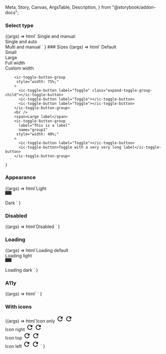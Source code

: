   Meta,
  Story,
  Canvas,
  ArgsTable,
  Description,
} from "@storybook/addon-docs";

<Meta
  title="Web Components/Toggle Button Group"
  component="Toggle Button Group"
/>

<Description markdown={readme} />

### Select type

<Canvas>
  <Story name="Select type" parameters={{ loki: { skip: true } }}>
    {(args) =>
      html`
        <span>Single and manual</span>
        <ic-toggle-button-group select-type="single">
          <ic-toggle-button label="Toggle"></ic-toggle-button>
          <ic-toggle-button label="Toggle"></ic-toggle-button>
          <ic-toggle-button label="Toggle"></ic-toggle-button>
        </ic-toggle-button-group>
        <br />
        <span>Single and auto</span>
        <ic-toggle-button-group
          label="This is a label"
          name="group1"
          select-method="auto"
        >
          <ic-toggle-button label="Toggle"></ic-toggle-button>
          <ic-toggle-button label="Toggle"></ic-toggle-button>
          <ic-toggle-button label="Toggle"></ic-toggle-button>
        </ic-toggle-button-group>
        <br />
        <span>Multi and manual</span>
        <ic-toggle-button-group
          label="This is a label"
          name="group1"
          select-type="multi"
        >
          <ic-toggle-button label="Toggle"></ic-toggle-button>
          <ic-toggle-button label="Toggle"></ic-toggle-button>
          <ic-toggle-button label="Toggle"></ic-toggle-button>
        </ic-toggle-button-group>
      `
    }
  </Story>
</Canvas>
### Sizes

<Canvas>
  <Story name="Sizes" parameters={{ loki: { skip: true } }}>
    {(args) =>
      html`
        <span>Default</span>
        <ic-toggle-button-group label="This is a label" name="group1">
          <ic-toggle-button label="Toggle"></ic-toggle-button>
          <ic-toggle-button label="Toggle"></ic-toggle-button>
          <ic-toggle-button label="Toggle"></ic-toggle-button>
        </ic-toggle-button-group>
        <br />
        <span>Small</span>
        <ic-toggle-button-group
          label="This is a label"
          name="group1"
          size="small"
        >
          <ic-toggle-button label="Toggle" size="small"></ic-toggle-button>
          <ic-toggle-button label="Toggle" size="small"></ic-toggle-button>
          <ic-toggle-button label="Toggle" size="small"></ic-toggle-button>
        </ic-toggle-button-group>
        <br />
        <span>Large</span>
        <ic-toggle-button-group
          label="This is a label"
          name="group1"
          size="large"
        >
          <ic-toggle-button label="Toggle" size="large"></ic-toggle-button>
          <ic-toggle-button label="Toggle" size="large"></ic-toggle-button>
          <ic-toggle-button label="Toggle" size="large"></ic-toggle-button>
        </ic-toggle-button-group>
        <br />
        <span>Full width</span>
        <ic-toggle-button-group
          label="This is a label"
          name="group1"
          full-width="true"
        >
          <ic-toggle-button label="Toggle" full-width="true"></ic-toggle-button>
          <ic-toggle-button label="Toggle" full-width="true"></ic-toggle-button>
          <ic-toggle-button label="Toggle" full-width="true"></ic-toggle-button>
        </ic-toggle-button-group>
        <br />
        <span>Custom width</span>
        
        <ic-toggle-button-group
         style="width: 75%;"
        >
          <ic-toggle-button label="Toggle" class="expand-toggle-group-child"></ic-toggle-button>
          <ic-toggle-button label="Toggle"></ic-toggle-button>
          <ic-toggle-button label="Toggle"></ic-toggle-button>
        </ic-toggle-button-group>
        <br />
        <span>Large label</span>
        <ic-toggle-button-group
          label="This is a label"
          name="group1"
         style="width: 40%;"
        >
          <ic-toggle-button label="Toggle"></ic-toggle-button>
          <ic-toggle-button>Toggle with a very very long label</ic-toggle-button>
        </ic-toggle-button-group>
      `
    }

  </Story>
</Canvas>

### Appearance

<Canvas>
  <Story name="Appearance" parameters={{ loki: { skip: true } }}>
    {(args) =>
      html`<span>Light</span>
        <div
          style="background-color:#2c2f34; padding:6px 10px; width:fit-content"
        >
          <ic-toggle-button-group
            label="This is a label"
            name="group1"
            appearance="light"
          >
            <ic-toggle-button
              label="Toggle"
              appearance="light"
            ></ic-toggle-button>
            <ic-toggle-button
              label="Toggle"
              appearance="light"
            ></ic-toggle-button>
            <ic-toggle-button
              label="Toggle"
              appearance="light"
            ></ic-toggle-button>
          </ic-toggle-button-group>
        </div>
        <br />
        <span>Dark</span>
        <ic-toggle-button-group
          label="This is a label"
          name="group1"
          appearance="dark"
        >
          <ic-toggle-button label="Toggle" appearance="dark"></ic-toggle-button>
          <ic-toggle-button label="Toggle" appearance="dark"></ic-toggle-button>
          <ic-toggle-button label="Toggle" appearance="dark"></ic-toggle-button>
        </ic-toggle-button-group> `
    }
  </Story>
</Canvas>

### Disabled

<Canvas>
  <Story name="Disabled" parameters={{ loki: { skip: true } }}>
    {(args) =>
      html`<span>Disabled</span>
        <ic-toggle-button-group
          label="This is a label"
          name="group1"
          disabled="true"
        >
          <ic-toggle-button label="Toggle" disabled="true"></ic-toggle-button>
          <ic-toggle-button label="Toggle" disabled="true"></ic-toggle-button>
          <ic-toggle-button label="Toggle" disabled="true"></ic-toggle-button>
        </ic-toggle-button-group>`
    }
  </Story>
</Canvas>

### Loading

<Canvas>
  <Story name="Loading" parameters={{ loki: { skip: true } }}>
    {(args) =>
      html`<span>Loading default</span>
        <ic-toggle-button-group
          label="This is a label"
          name="group1"
          loading="true"
        >
          <ic-toggle-button label="Toggle" loading="true"></ic-toggle-button>
          <ic-toggle-button label="Toggle" loading="true"></ic-toggle-button>
          <ic-toggle-button label="Toggle" loading="true"></ic-toggle-button>
        </ic-toggle-button-group>
        <br />
        <span>Loading light</span>
        <div
          style="background-color:#2c2f34; padding:6px 10px; width:fit-content"
        >
          <ic-toggle-button-group
            label="This is a label"
            name="group1"
            loading="true"
            appearance="light"
          >
            <ic-toggle-button
              label="Toggle"
              loading="true"
              appearance="light"
            ></ic-toggle-button>
            <ic-toggle-button
              label="Toggle"
              loading="true"
              appearance="light"
            ></ic-toggle-button>
            <ic-toggle-button
              label="Toggle"
              loading="true"
              appearance="light"
            ></ic-toggle-button>
          </ic-toggle-button-group>
        </div>
        <br />
        <span>Loading dark</span>
        <ic-toggle-button-group
          label="This is a label"
          name="group1"
          loading="true"
          appearance="dark"
        >
          <ic-toggle-button
            label="Toggle"
            loading="true"
            appearance="dark"
          ></ic-toggle-button>
          <ic-toggle-button
            label="Toggle"
            loading="true"
            appearance="dark"
          ></ic-toggle-button>
          <ic-toggle-button
            label="Toggle"
            loading="true"
            appearance="dark"
          ></ic-toggle-button>
        </ic-toggle-button-group> `
    }
  </Story>
</Canvas>

### A11y

<Canvas>
  <Story name="A11y" parameters={{ loki: { skip: true } }}>
    {(args) =>
      html`<ic-toggle-button-group
        label="Label for the toggle button group"
        name="Name of the toggle button group"
        accessible-label="accessible label for the toggle button group"
      >
        <ic-toggle-button label="First toggle"></ic-toggle-button>
        <ic-toggle-button label="Second toggle"></ic-toggle-button>
        <ic-toggle-button label="Third toggle"></ic-toggle-button>
      </ic-toggle-button-group> `
    }
  </Story>
</Canvas>

### With icons

<Canvas>
  <Story name="With icons" parameters={{ loki: { skip: true } }}>
    {(args) =>
      html`<span>Icon only</span>
        <ic-toggle-button-group
          label="This is a label"
          name="group1"
          variant="icon"
          accessible-label="A group of buttons"
        >
          <ic-toggle-button
            label="refresh"
            variant="icon"
            accessible-label="refresh"
          >
            <svg
              xmlns="http://www.w3.org/2000/svg"
              height="24px"
              viewBox="0 0 24 24"
              width="24px"
              fill="#000000"
            >
              <path d="M0 0h24v24H0V0z" fill="none" />
              <path
                d="M17.65 6.35C16.2 4.9 14.21 4 12 4c-4.42 0-7.99 3.58-7.99 8s3.57 8 7.99 8c3.73 0 6.84-2.55 7.73-6h-2.08c-.82 2.33-3.04 4-5.65 4-3.31 0-6-2.69-6-6s2.69-6 6-6c1.66 0 3.14.69 4.22 1.78L13 11h7V4l-2.35 2.35z"
              />
            </svg>
          </ic-toggle-button>
          <ic-toggle-button
            label="refresh"
            variant="icon"
            accessible-label="refresh"
          >
            <svg
              xmlns="http://www.w3.org/2000/svg"
              height="24px"
              viewBox="0 0 24 24"
              width="24px"
              fill="#000000"
            >
              <path d="M0 0h24v24H0V0z" fill="none" />
              <path
                d="M17.65 6.35C16.2 4.9 14.21 4 12 4c-4.42 0-7.99 3.58-7.99 8s3.57 8 7.99 8c3.73 0 6.84-2.55 7.73-6h-2.08c-.82 2.33-3.04 4-5.65 4-3.31 0-6-2.69-6-6s2.69-6 6-6c1.66 0 3.14.69 4.22 1.78L13 11h7V4l-2.35 2.35z"
              />
            </svg>
          </ic-toggle-button>
        </ic-toggle-button-group>
        <br />
        <span>Icon right</span>
        <ic-toggle-button-group
          label="This is a label"
          name="group1"
          icon-placement="right"
        >
          <ic-toggle-button label="Toggle" icon-placement="right">
            <svg
              slot="icon"
              xmlns="http://www.w3.org/2000/svg"
              height="24px"
              viewBox="0 0 24 24"
              width="24px"
              fill="#000000"
            >
              <path d="M0 0h24v24H0V0z" fill="none" />
              <path
                d="M17.65 6.35C16.2 4.9 14.21 4 12 4c-4.42 0-7.99 3.58-7.99 8s3.57 8 7.99 8c3.73 0 6.84-2.55 7.73-6h-2.08c-.82 2.33-3.04 4-5.65 4-3.31 0-6-2.69-6-6s2.69-6 6-6c1.66 0 3.14.69 4.22 1.78L13 11h7V4l-2.35 2.35z"
              />
            </svg>
          </ic-toggle-button>
          <ic-toggle-button label="Toggle" icon-placement="right">
            <svg
              slot="icon"
              xmlns="http://www.w3.org/2000/svg"
              height="24px"
              viewBox="0 0 24 24"
              width="24px"
              fill="#000000"
            >
              <path d="M0 0h24v24H0V0z" fill="none" />
              <path
                d="M17.65 6.35C16.2 4.9 14.21 4 12 4c-4.42 0-7.99 3.58-7.99 8s3.57 8 7.99 8c3.73 0 6.84-2.55 7.73-6h-2.08c-.82 2.33-3.04 4-5.65 4-3.31 0-6-2.69-6-6s2.69-6 6-6c1.66 0 3.14.69 4.22 1.78L13 11h7V4l-2.35 2.35z"
              />
            </svg>
          </ic-toggle-button>
        </ic-toggle-button-group>
        <br />
        <span>Icon top</span>
        <ic-toggle-button-group
          label="This is a label"
          name="group1"
          icon-placement="top"
        >
          <ic-toggle-button label="Toggle" icon-placement="top">
            <svg
              slot="icon"
              xmlns="http://www.w3.org/2000/svg"
              height="24px"
              viewBox="0 0 24 24"
              width="24px"
              fill="#000000"
            >
              <path d="M0 0h24v24H0V0z" fill="none" />
              <path
                d="M17.65 6.35C16.2 4.9 14.21 4 12 4c-4.42 0-7.99 3.58-7.99 8s3.57 8 7.99 8c3.73 0 6.84-2.55 7.73-6h-2.08c-.82 2.33-3.04 4-5.65 4-3.31 0-6-2.69-6-6s2.69-6 6-6c1.66 0 3.14.69 4.22 1.78L13 11h7V4l-2.35 2.35z"
              />
            </svg>
          </ic-toggle-button>
          <ic-toggle-button label="Toggle" icon-placement="top">
            <svg
              slot="icon"
              xmlns="http://www.w3.org/2000/svg"
              height="24px"
              viewBox="0 0 24 24"
              width="24px"
              fill="#000000"
            >
              <path d="M0 0h24v24H0V0z" fill="none" />
              <path
                d="M17.65 6.35C16.2 4.9 14.21 4 12 4c-4.42 0-7.99 3.58-7.99 8s3.57 8 7.99 8c3.73 0 6.84-2.55 7.73-6h-2.08c-.82 2.33-3.04 4-5.65 4-3.31 0-6-2.69-6-6s2.69-6 6-6c1.66 0 3.14.69 4.22 1.78L13 11h7V4l-2.35 2.35z"
              />
            </svg>
          </ic-toggle-button>
        </ic-toggle-button-group>
        <br />
        <span>Icon left</span>
        <ic-toggle-button-group
          label="This is a label"
          name="group1"
          icon-placement="left"
        >
          <ic-toggle-button label="Toggle" icon-placement="left">
            <svg
              slot="icon"
              xmlns="http://www.w3.org/2000/svg"
              height="24px"
              viewBox="0 0 24 24"
              width="24px"
              fill="#000000"
            >
              <path d="M0 0h24v24H0V0z" fill="none" />
              <path
                d="M17.65 6.35C16.2 4.9 14.21 4 12 4c-4.42 0-7.99 3.58-7.99 8s3.57 8 7.99 8c3.73 0 6.84-2.55 7.73-6h-2.08c-.82 2.33-3.04 4-5.65 4-3.31 0-6-2.69-6-6s2.69-6 6-6c1.66 0 3.14.69 4.22 1.78L13 11h7V4l-2.35 2.35z"
              />
            </svg>
          </ic-toggle-button>
          <ic-toggle-button label="Toggle" icon-placement="left">
            <svg
              slot="icon"
              xmlns="http://www.w3.org/2000/svg"
              height="24px"
              viewBox="0 0 24 24"
              width="24px"
              fill="#000000"
            >
              <path d="M0 0h24v24H0V0z" fill="none" />
              <path
                d="M17.65 6.35C16.2 4.9 14.21 4 12 4c-4.42 0-7.99 3.58-7.99 8s3.57 8 7.99 8c3.73 0 6.84-2.55 7.73-6h-2.08c-.82 2.33-3.04 4-5.65 4-3.31 0-6-2.69-6-6s2.69-6 6-6c1.66 0 3.14.69 4.22 1.78L13 11h7V4l-2.35 2.35z"
              />
            </svg>
          </ic-toggle-button>
        </ic-toggle-button-group> `
    }
  </Story>
</Canvas>
